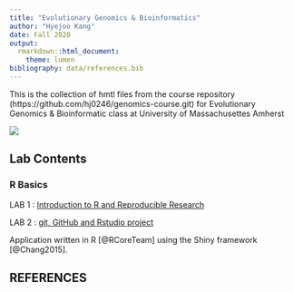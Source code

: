 ```yaml
---
title: "Evolutionary Genomics & Bioinformatics"
author: "Hyejoo Kang"
date: Fall 2020
output:
  rmarkdown::html_document:
    theme: lumen
bibliography: data/references.bib
---
```


This is the collection of hmtl files from the course repository  (https://github.com/hj0246/genomics-course.git) for Evolutionary Genomics & Bioinformatic class at University of Massachusettes Amherst

![](images/profile.JPG)

## Lab Contents

### R Basics

LAB 1 : [Introduction to R and Reproducible Research](file:///C:/Users/sec/Documents/Evolutionary_Genomics/genomics-course/lab1_Hyejoo.html)

LAB 2 : [git, GitHub and Rstudio project](file:///C:/Users/sec/Documents/Evolutionary_Genomics/genomics-course/lab2_Hyejoo.html)

Application written in R [@RCoreTeam] using the Shiny framework [@Chang2015].

## REFERENCES